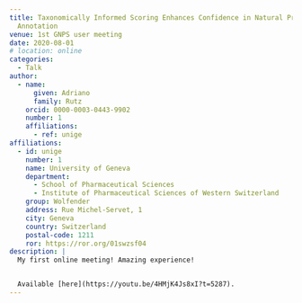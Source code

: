 ```yaml
---
title: Taxonomically Informed Scoring Enhances Confidence in Natural Products
  Annotation
venue: 1st GNPS user meeting
date: 2020-08-01
# location: online
categories:
  - Talk
author:
  - name:
      given: Adriano
      family: Rutz
    orcid: 0000-0003-0443-9902
    number: 1
    affiliations:
      - ref: unige
affiliations:
  - id: unige
    number: 1
    name: University of Geneva
    department:
      - School of Pharmaceutical Sciences
      - Institute of Pharmaceutical Sciences of Western Switzerland
    group: Wolfender
    address: Rue Michel-Servet, 1
    city: Geneva
    country: Switzerland
    postal-code: 1211
    ror: https://ror.org/01swzsf04
description: |
  My first online meeting! Amazing experience!


  Available [here](https://youtu.be/4HMjK4Js8xI?t=5287).
---
```

